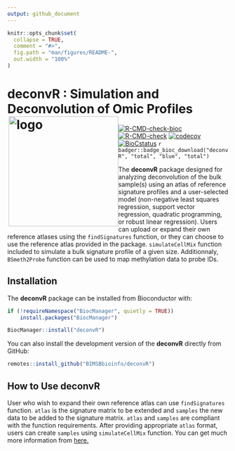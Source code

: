 ```yaml
---
output: github_document
---
```


<!-- README.md is generated from README.Rmd. Please edit that file -->

```r
knitr::opts_chunk$set(
  collapse = TRUE,
  comment = "#>",
  fig.path = "man/figures/README-",
  out.width = "100%"
)
```

# deconvR : Simulation and Deconvolution of Omic Profiles <img src="deconvR_logo.png" align="right"  alt="logo" width="250" style = "border: none; float: left ;">

[![R-CMD-check-bioc](https://github.com/BIMSBbioinfo/deconvR/actions/workflows/check-bioc.yml/badge.svg)](https://github.com/BIMSBbioinfo/deconvR/actions/workflows/check-bioc.yml)
[![R-CMD-check](https://github.com/BIMSBbioinfo/deconvR/actions/workflows/R-CMD-check.yaml/badge.svg)](https://github.com/BIMSBbioinfo/deconvR/actions/workflows/R-CMD-check.yaml)
[![codecov](https://codecov.io/gh/BIMSBbioinfo/deconvR/branch/master/graph/badge.svg?token=F86XU6BI9S)](https://codecov.io/gh/BIMSBbioinfo/deconvR)
[![BioCstatus](http://www.bioconductor.org/shields/build/release/bioc/deconvR.svg)](https://bioconductor.org/checkResults/release/bioc-LATEST/deconvR)
`r badger::badge_bioc_download("deconvR", "total", "blue", "total")`

<!-- badges: start -->
<!-- badges: end -->

The **deconvR** package designed for analyzing deconvolution of the bulk
sample(s) using an atlas of reference signature profiles and a user-selected
model (non-negative least squares regression, support vector regression,
quadratic programming, or robust linear regression). Users can upload or expand
their own reference atlases using the `findSignatures` function, or they can
choose to use the reference atlas provided in the package. `simulateCellMix`
function included to simulate a bulk signature profile of a given size.
Additionnaly, `BSmeth2Probe` function can be used to map methylation data to
probe IDs.

## Installation

The **deconvR** package can be installed from Bioconductor with:

``` r
if (!requireNamespace("BiocManager", quietly = TRUE))
    install.packages("BiocManager")

BiocManager::install("deconvR")
```

You can also install the development version of the **deconvR**  directly from
GitHub:

``` r
remotes::install_github("BIMSBbioinfo/deconvR")
```

## How to Use deconvR
User who wish to expand their own reference atlas can use `findSignatures`
function. `atlas` is the signature matrix to be extended and `samples` the new
data to be added to the signature matrix. `atlas` and `samples` are compliant
with the function requirements. After providing appropriate `atlas` format,
users can create `samples` using `simulateCellMix` function. You can get much more
information from [here.](http://bioinformatics.mdc-berlin.de/deconvR/) 
